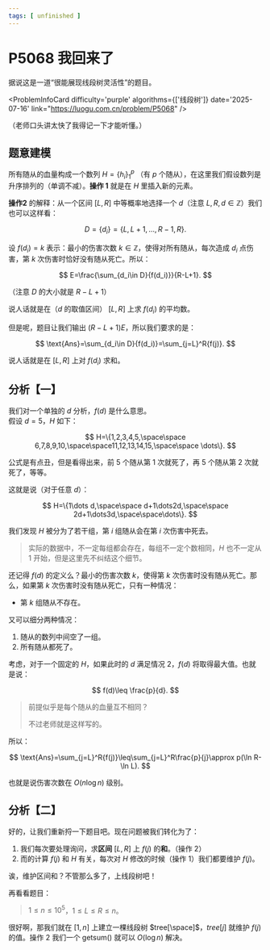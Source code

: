 ```yaml
---
tags: [ unfinished ]
---
```


# P5068 我回来了

据说这是一道“很能展现线段树灵活性”的题目。


<ProblemInfoCard
  difficulty='purple'
  algorithms={['线段树']}
  date='2025-07-16'
  link="https://luogu.com.cn/problem/P5068"
/>

（老师口头讲太快了我得记一下才能听懂。）

## 题意建模

所有随从的血量构成一个数列 $H=\{h_i\}_1^p$ （有 $p$ 个随从），在这里我们假设数列是升序排列的（单调不减）。**操作 1** 就是在 $H$ 里插入新的元素。

**操作2** 的解释：从一个区间 $[L,R]$ 中等概率地选择一个 $d$（注意 $L,R,d\in\mathbb{Z}$）我们也可以这样看：

$$
D=\{d_i\}=\{L,L+1,...,R-1,R\}.
$$

设 $f(d_i)=k$ 表示：最小的伤害次数 $k\in\mathbb{Z}$，使得对所有随从，每次造成 $d_i$ 点伤害，第 $k$ 次伤害时恰好没有随从死亡。所以：

$$
E=\frac{\sum_{d_i\in D}{f(d_i)}}{R-L+1}.
$$

（注意 $D$ 的大小就是 $R-L+1$）

说人话就是在（$d$ 的取值区间） $[L,R]$ 上求 $f(d_i)$ 的平均数。

但是呢，题目让我们输出 $(R-L+1)E$，所以我们要求的是：

$$
\text{Ans}=\sum_{d_i\in D}{f(d_i)}=\sum_{j=L}^R{f(j)}.
$$

说人话就是在 $[L,R]$ 上对 $f(d_i)$ 求和。

## 分析【一】

我们对一个单独的 $d$ 分析，$f(d)$ 是什么意思。\
假设 $d=5$，$H$ 如下：

$$
H=\{1,2,3,4,5,\space\space 6,7,8,9,10,\space\space11,12,13,14,15,\space\space \dots\}.
$$

公式是有点丑，但是看得出来，前 5 个随从第 1 次就死了，再 5 个随从第 2 次就死了，等等。

这就是说（对于任意 $d$）：

$$
H=\{1\dots d,\space\space d+1\dots2d,\space\space 2d+1\dots3d,\space\space\dots\}.
$$

我们发现 $H$ 被分为了若干组，第 $i$ 组随从会在第 $i$ 次伤害中死去。

> 实际的数据中，不一定每组都会存在，每组不一定个数相同，$H$ 也不一定从 $1$ 开始，但是这里先不纠结这个细节。

还记得 $f(d)$ 的定义么？最小的伤害次数 $k$，使得第 $k$ 次伤害时没有随从死亡。那么，如果第 $k$ 次伤害时没有随从死亡，只有一种情况：

- 第 $k$ 组随从不存在。

又可以细分两种情况：

1. 随从的数列中间空了一组。
2. 所有随从都死了。

考虑，对于一个固定的 $H$，如果此时的 $d$ 满足情况 2，$f(d)$ 将取得最大值。也就是说：

$$
f(d)\leq \frac{p}{d}.
$$

> 前提似乎是每个随从的血量互不相同？
> 
> 不过老师就是这样写的。

所以：

$$
\text{Ans}=\sum_{j=L}^R{f(j)}\leq\sum_{j=L}^R\frac{p}{j}\approx p(\ln R-\ln L).
$$

也就是说伤害次数在 $O(n\log n)$ 级别。

## 分析【二】

好的，让我们重新捋一下题目吧。现在问题被我们转化为了：

1. 我们每次要处理询问，求**区间** $[L,R]$ 上 $f(j)$ 的**和**。（操作 2）
2. 而的计算 $f(j)$ 和 $H$ 有关，每次对 $H$ 修改的时候（操作 1）我们都要维护 $f(j)$。

诶，维护区间和？不管那么多了，上线段树吧！

再看看题目：

> $1\leq n\leq 10^5$，$1\leq L\leq R\leq n$。

很好啊，那我们就在 $[1,n]$ 上建立一棵线段树 $tree[\space]$，$tree[j]$ 就维护 $f(j)$ 的值。操作 2 我们一个 $\text{getsum}()$ 就可以 $O(\log n)$ 解决。